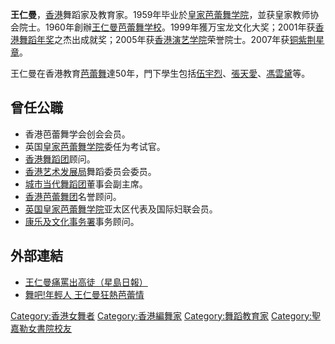'''王仁曼'''{{bd||||}}，[[香港|香港]]舞蹈家及教育家。1959年毕业於[[皇家芭蕾舞学院|皇家芭蕾舞学院]]，並获皇家教师协会院士。1960年創辦[[王仁曼芭蕾舞学校|王仁曼芭蕾舞学校]]。1999年獲万宝龙文化大奖；2001年获[[香港舞蹈年奖|香港舞蹈年奖]]之杰出成就奖；2005年获[[香港演艺学院|香港演艺学院]]荣誉院士。2007年获[[铜紫荆星章|铜紫荆星章]]。

王仁曼在香港教育[[芭蕾舞|芭蕾舞]]達50年，門下學生包括[[伍宇烈|伍宇烈]]、[[張天愛_(香港)|張天愛]]、[[馮雲黛|馮雲黛]]等。

==曾任公職==
* 香港芭蕾舞学会创会会员。
* 英国[[皇家芭蕾舞学院|皇家芭蕾舞学院]]委任为考试官。
* [[香港舞蹈团|香港舞蹈团]]顾问。
* [[香港艺术发展局|香港艺术发展局]]舞蹈委员会委员。
* [[城市当代舞蹈团|城市当代舞蹈团]]董事会副主席。
* [[香港芭蕾舞团|香港芭蕾舞团]]名誉顾问。
* [[英国皇家芭蕾舞学院|英国皇家芭蕾舞学院]]亚太区代表及国际妇联会员。 
* [[康乐及文化事务署|康乐及文化事务署]]事务顾问。

==外部連結==
* [http://www.hkheadline.com/arts/arts_content.asp?contid=38871&srctype=g 王仁曼痛罵出高徒（星島日報）]
* [http://hk.news.yahoo.com/article/090405/3/bjgj.html 舞吧!年輕人 王仁曼狂熱芭蕾情] {{Wayback|url=http://hk.news.yahoo.com/article/090405/3/bjgj.html |date=20100227132152 }}　　

[[Category:香港女舞者|Category:香港女舞者]]
[[Category:香港編舞家|Category:香港編舞家]]
[[Category:舞蹈教育家|Category:舞蹈教育家]]
[[Category:聖嘉勒女書院校友|Category:聖嘉勒女書院校友]]